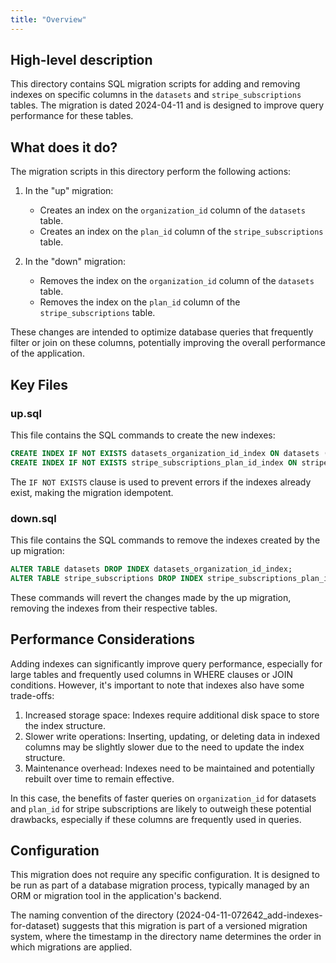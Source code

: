 ```yaml
---
title: "Overview"
---
```


## High-level description
This directory contains SQL migration scripts for adding and removing indexes on specific columns in the `datasets` and `stripe_subscriptions` tables. The migration is dated 2024-04-11 and is designed to improve query performance for these tables.

## What does it do?
The migration scripts in this directory perform the following actions:

1. In the "up" migration:
   - Creates an index on the `organization_id` column of the `datasets` table.
   - Creates an index on the `plan_id` column of the `stripe_subscriptions` table.

2. In the "down" migration:
   - Removes the index on the `organization_id` column of the `datasets` table.
   - Removes the index on the `plan_id` column of the `stripe_subscriptions` table.

These changes are intended to optimize database queries that frequently filter or join on these columns, potentially improving the overall performance of the application.

## Key Files

### up.sql
This file contains the SQL commands to create the new indexes:

```sql
CREATE INDEX IF NOT EXISTS datasets_organization_id_index ON datasets (organization_id);
CREATE INDEX IF NOT EXISTS stripe_subscriptions_plan_id_index ON stripe_subscriptions (plan_id);
```

The `IF NOT EXISTS` clause is used to prevent errors if the indexes already exist, making the migration idempotent.

### down.sql
This file contains the SQL commands to remove the indexes created by the up migration:

```sql
ALTER TABLE datasets DROP INDEX datasets_organization_id_index;
ALTER TABLE stripe_subscriptions DROP INDEX stripe_subscriptions_plan_id_index;
```

These commands will revert the changes made by the up migration, removing the indexes from their respective tables.

## Performance Considerations
Adding indexes can significantly improve query performance, especially for large tables and frequently used columns in WHERE clauses or JOIN conditions. However, it's important to note that indexes also have some trade-offs:

1. Increased storage space: Indexes require additional disk space to store the index structure.
2. Slower write operations: Inserting, updating, or deleting data in indexed columns may be slightly slower due to the need to update the index structure.
3. Maintenance overhead: Indexes need to be maintained and potentially rebuilt over time to remain effective.

In this case, the benefits of faster queries on `organization_id` for datasets and `plan_id` for stripe subscriptions are likely to outweigh these potential drawbacks, especially if these columns are frequently used in queries.

## Configuration
This migration does not require any specific configuration. It is designed to be run as part of a database migration process, typically managed by an ORM or migration tool in the application's backend.

The naming convention of the directory (2024-04-11-072642_add-indexes-for-dataset) suggests that this migration is part of a versioned migration system, where the timestamp in the directory name determines the order in which migrations are applied.